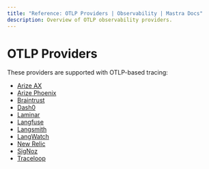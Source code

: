 ```yaml
---
title: "Reference: OTLP Providers | Observability | Mastra Docs"
description: Overview of OTLP observability providers.
---
```



# OTLP Providers

These providers are supported with OTLP-based tracing:

- [Arize AX](./arize-ax)
- [Arize Phoenix](./arize-phoenix)
- [Braintrust](./braintrust)
- [Dash0](./dash0)
- [Laminar](./laminar)
- [Langfuse](./langfuse)
- [Langsmith](./langsmith)
- [LangWatch](./langwatch)
- [New Relic](./new-relic)
- [SigNoz](./signoz)
- [Traceloop](./traceloop)

